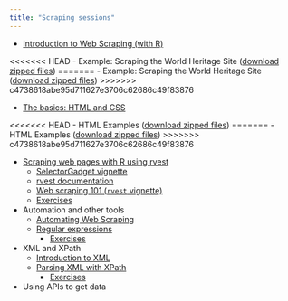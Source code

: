 ```yaml
---
title: "Scraping sessions"
---
```


- [Introduction to Web Scraping (with R)](sessions/0-Web_Scraping_with_R.pdf)

<<<<<<< HEAD
  - Example: Scraping the World Heritage Site ([download zipped files](World_Heritage.zip))
=======
    -   Example: Scraping the World Heritage Site ([download zipped files](Examples/World_Heritage.zip))
>>>>>>> c4738618abe95d711627e3706c62686c49f83876

- [The basics: HTML and CSS](sessions/1-Introduction_to_HTML_and_CSS.pdf)

<<<<<<< HEAD
  - HTML Examples ([download zipped files](HTMLexampleFiles.zip))
=======
    -   HTML Examples ([download zipped files](Examples/HTMLexampleFiles.zip))
>>>>>>> c4738618abe95d711627e3706c62686c49f83876

- [Scraping web pages with R using rvest](sessions/WebScraping-1b-Parsing_HTML.pdf)
  - [SelectorGadget vignette](https://rvest.tidyverse.org/articles/selectorgadget.html)
  - [rvest documentation](https://www.rdocumentation.org/packages/rvest/versions/1.0.3 "A help page for rvest powered by DataCamp")
  - [Web scraping 101 (`rvest` vignette)](https://cran.r-project.org/web/packages/rvest/vignettes/rvest.html)
  - [Exercises](Exercises/ch-2-Parsing-HTML-Exercises.html)

- Automation and other tools
  - [Automating Web Scraping](sessions/WebScraping-2a-Automating_Web_Scraping.pdf)
  - [Regular expressions](sessions/WebScraping-2b-Regular_Expressions.pdf)
    - [Exercises](Exercises/ch-3-Regular_expressions-Exercises.html)
    
- XML and XPath 
  - [Introduction to XML](sessions/WebScrapping-3a-Introduction_to_XML)
  - [Parsing XML with XPath](sessions/WebScrapping-3b-Parsing-XML-and-XPATH)
    - [Exercises](Exercises/ch-4-xpath-problems.R)

- Using APIs to get data
